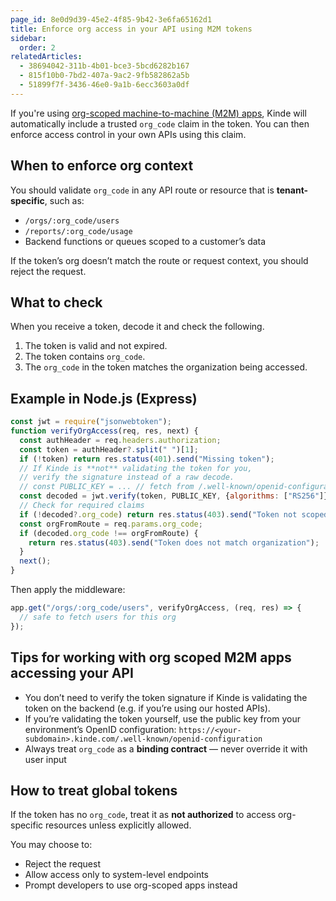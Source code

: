 ```yaml
---
page_id: 8e0d9d39-45e2-4f85-9b42-3e6fa65162d1
title: Enforce org access in your API using M2M tokens
sidebar:
  order: 2
relatedArticles:
  - 38694042-311b-4b01-bce3-5bcd6282b167
  - 815f10b0-7bd2-407a-9ac2-9fb582862a5b
  - 51899f7f-3436-46e0-9a1b-6ecc3603a0df
---
```


If you're using [org-scoped machine-to-machine (M2M) apps](/machine-to-machine-applications/organization-scoped-m2m-apps/m2m-applications-for-organizations/), Kinde will automatically include a trusted `org_code` claim in the token. You can then enforce access control in your own APIs using this claim.

## When to enforce org context

You should validate `org_code` in any API route or resource that is **tenant-specific**, such as:

- `/orgs/:org_code/users`
- `/reports/:org_code/usage`
- Backend functions or queues scoped to a customer’s data

If the token’s org doesn’t match the route or request context, you should reject the request.

## What to check

When you receive a token, decode it and check the following.

1. The token is valid and not expired.
2. The token contains `org_code`.
3. The `org_code` in the token matches the organization being accessed.

## Example in Node.js (Express)

```js
const jwt = require("jsonwebtoken");
function verifyOrgAccess(req, res, next) {
  const authHeader = req.headers.authorization;
  const token = authHeader?.split(" ")[1];
  if (!token) return res.status(401).send("Missing token");
  // If Kinde is **not** validating the token for you,
  // verify the signature instead of a raw decode.
  // const PUBLIC_KEY = ... // fetch from /.well-known/openid-configuration
  const decoded = jwt.verify(token, PUBLIC_KEY, {algorithms: ["RS256"]});
  // Check for required claims
  if (!decoded?.org_code) return res.status(403).send("Token not scoped to an organization");
  const orgFromRoute = req.params.org_code;
  if (decoded.org_code !== orgFromRoute) {
    return res.status(403).send("Token does not match organization");
  }
  next();
}
```

Then apply the middleware:

```js
app.get("/orgs/:org_code/users", verifyOrgAccess, (req, res) => {
  // safe to fetch users for this org
});
```

## Tips for working with org scoped M2M apps accessing your API

- You don’t need to verify the token signature if Kinde is validating the token on the backend (e.g. if you’re using our hosted APIs).
- If you’re validating the token yourself, use the public key from your environment’s OpenID configuration:
  `https://<your-subdomain>.kinde.com/.well-known/openid-configuration`
- Always treat `org_code` as a **binding contract** — never override it with user input

## How to treat global tokens

If the token has no `org_code`, treat it as **not authorized** to access org-specific resources unless explicitly allowed.

You may choose to:

- Reject the request
- Allow access only to system-level endpoints
- Prompt developers to use org-scoped apps instead
